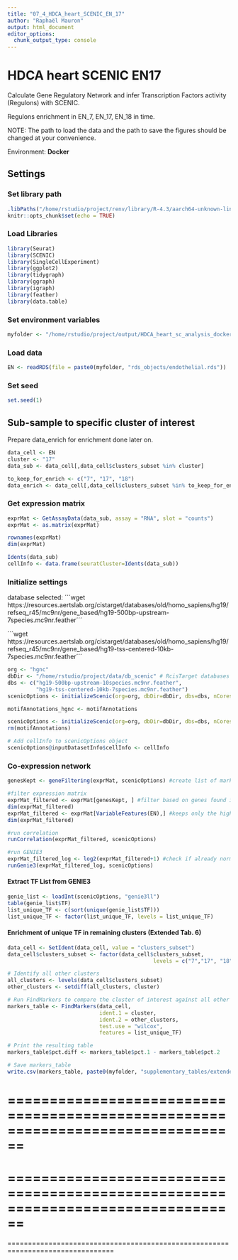 ```yaml
---
title: "07_4_HDCA_heart_SCENIC_EN_17"
author: "Raphaël Mauron"
output: html_document
editor_options: 
  chunk_output_type: console
---
```


# HDCA heart SCENIC EN17

Calculate Gene Regulatory Network and infer Transcription Factors activity (Regulons) with SCENIC.

Regulons enrichment in EN_7, EN_17, EN_18 in time.

NOTE: The path to load the data and the path to save the figures should be changed at your convenience.

Environment: **Docker**


## Settings

### Set library path

```r
.libPaths("/home/rstudio/project/renv/library/R-4.3/aarch64-unknown-linux-gnu/")
knitr::opts_chunk$set(echo = TRUE)
```


### Load Libraries

```r
library(Seurat)
library(SCENIC)
library(SingleCellExperiment)
library(ggplot2)
library(tidygraph)
library(ggraph)
library(igraph)
library(feather)
library(data.table)
```


### Set environment variables

```r
myfolder <- "/home/rstudio/project/output/HDCA_heart_sc_analysis_docker/"
```


### Load data

```r
EN <- readRDS(file = paste0(myfolder, "rds_objects/endothelial.rds"))
```


### Set seed

```r
set.seed(1)
```


## Sub-sample to specific cluster of interest

Prepare data_enrich for enrichment done later on.

```r
data_cell <- EN
cluster <- "17"
data_sub <- data_cell[,data_cell$clusters_subset %in% cluster]

to_keep_for_enrich <- c("7", "17", "18")
data_enrich <- data_cell[,data_cell$clusters_subset %in% to_keep_for_enrich]
```


### Get expression matrix

```r
exprMat <- GetAssayData(data_sub, assay = "RNA", slot = "counts")
exprMat <- as.matrix(exprMat)

rownames(exprMat)
dim(exprMat)

Idents(data_sub)
cellInfo <- data.frame(seuratCluster=Idents(data_sub))
```


### Initialize settings

database selected:
´´´wget https://resources.aertslab.org/cistarget/databases/old/homo_sapiens/hg19/refseq_r45/mc9nr/gene_based/hg19-500bp-upstream-7species.mc9nr.feather´´´

´´´wget https://resources.aertslab.org/cistarget/databases/old/homo_sapiens/hg19/refseq_r45/mc9nr/gene_based/hg19-tss-centered-10kb-7species.mc9nr.feather´´´


```r
org <- "hgnc"
dbDir <- "/home/rstudio/project/data/db_scenic" # RcisTarget databases location
dbs <- c("hg19-500bp-upstream-10species.mc9nr.feather",
         "hg19-tss-centered-10kb-7species.mc9nr.feather")
scenicOptions <- initializeScenic(org=org, dbDir=dbDir, dbs=dbs, nCores=10) #might give an error so need to rename motifAnnotations

motifAnnotations_hgnc <- motifAnnotations

scenicOptions <- initializeScenic(org=org, dbDir=dbDir, dbs=dbs, nCores=10) #rerun 
rm(motifAnnotations)

# Add cellInfo to scenicOptions object
scenicOptions@inputDatasetInfo$cellInfo <- cellInfo
```


### Co-expression network

```r
genesKept <- geneFiltering(exprMat, scenicOptions) #create list of markers from gene set that are found in databases provided

#filter expression matrix
exprMat_filtered <- exprMat[genesKept, ] #filter based on genes found in database
dim(exprMat_filtered)
exprMat_filtered <- exprMat[VariableFeatures(EN),] #keeps only the highly variable genes
dim(exprMat_filtered)

#run correlation
runCorrelation(exprMat_filtered, scenicOptions)

#run GENIE3
exprMat_filtered_log <- log2(exprMat_filtered+1) #check if already normalized in the exprMat_filtered
runGenie3(exprMat_filtered_log, scenicOptions)
```


#### Extract TF List from GENIE3

```r
genie_list <- loadInt(scenicOptions, "genie3ll")
table(genie_list$TF)
list_unique_TF <- c(sort(unique(genie_list$TF)))
list_unique_TF <- factor(list_unique_TF, levels = list_unique_TF)
```


#### Enrichment of unique TF in remaining clusters (Extended Tab. 6)

```r
data_cell <- SetIdent(data_cell, value = "clusters_subset")
data_cell$clusters_subset <- factor(data_cell$clusters_subset, 
                                              levels = c("7","17", "18")) #To find most variable TF between THOSE clusters

# Identify all other clusters
all_clusters <- levels(data_cell$clusters_subset)
other_clusters <- setdiff(all_clusters, cluster)

# Run FindMarkers to compare the cluster of interest against all other clusters combined
markers_table <- FindMarkers(data_cell, 
                             ident.1 = cluster, 
                             ident.2 = other_clusters, 
                             test.use = "wilcox", 
                             features = list_unique_TF)

# Print the resulting table
markers_table$pct.diff <- markers_table$pct.1 - markers_table$pct.2

# Save markers_table
write.csv(markers_table, paste0(myfolder, "supplementary_tables/extended_table_6_TF_DEG_EN_17.csv"))
```


================================================================================
================================================================================
================================================================================
================================================================================
================================================================================







